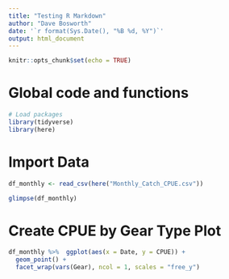 ```yaml
---
title: "Testing R Markdown"
author: "Dave Bosworth"
date: '`r format(Sys.Date(), "%B %d, %Y")`'
output: html_document
---
```


```r
knitr::opts_chunk$set(echo = TRUE)
```

# Global code and functions

```r
# Load packages
library(tidyverse)
library(here)
```

# Import Data

```r
df_monthly <- read_csv(here("Monthly_Catch_CPUE.csv"))

glimpse(df_monthly)
```

# Create CPUE by Gear Type Plot

```r
df_monthly %>%  ggplot(aes(x = Date, y = CPUE)) +
  geom_point() +
  facet_wrap(vars(Gear), ncol = 1, scales = "free_y")
```

